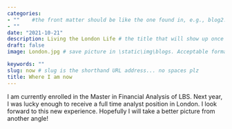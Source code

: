 ```yaml
---
categories:  
- ""    #the front matter should be like the one found in, e.g., blog2.md. It cannot be like the normal Rmd we used
- ""
date: "2021-10-21"
description: Living the London Life # the title that will show up once someone gets to this page
draft: false
image: London.jpg # save picture in \static\img\blogs. Acceptable formats= jpg, jpeg, or png . Your iPhone pics wont work

keywords: ""
slug: now # slug is the shorthand URL address... no spaces plz
title: Where I am now
---
```


I am currently enrolled in the Master in Financial Analysis of LBS. Next year, I was lucky enough to receive a full time analyst position in London. I look forward to this new experience. Hopefully I will take a better picture from another angle! 